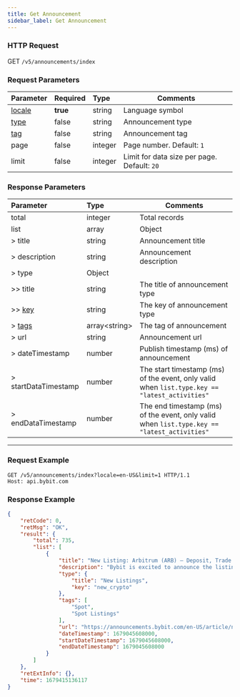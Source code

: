 ```yaml
---
title: Get Announcement
sidebar_label: Get Announcement
---
```


### HTTP Request
GET `/v5/announcements/index`

### Request Parameters
| Parameter | Required | Type | Comments|
|:----- |:-------|:-----|------ |
|[locale](enum#locale) |**true** |string |Language symbol|
|[type](enum#announcementtype) |false |string |Announcement type|
|[tag](enum#announcementtag) |false |string |Announcement tag|
|page |false |integer |Page number. Default: `1`|
|limit |false |integer |Limit for data size per page. Default: `20`|

### Response Parameters
| Parameter | Type | Comments|
|:----- |:-----|----- |
|total |integer |Total records |
|list |array |Object |
|> title |string |Announcement title |
|> description |string |Announcement description |
|> type |Object | |
|>> title |string |The title of announcement type |
|>> [key](enum#announcementtype) |string |The key of announcement type |
|> [tags](enum#announcementtag) |array&lt;string&gt; |The tag of announcement |
|> url |string |Announcement url |
|> dateTimestamp |number |Publish timestamp (ms) of announcement |
|> startDataTimestamp |number |The start timestamp (ms) of the event, only valid when `list.type.key == "latest_activities"` |
|> endDataTimestamp |number |The end timestamp (ms) of the event, only valid when `list.type.key == "latest_activities"` |

---

### Request Example

```http
GET /v5/announcements/index?locale=en-US&limit=1 HTTP/1.1
Host: api.bybit.com
```

### Response Example

```json
{
    "retCode": 0,
    "retMsg": "OK",
    "result": {
        "total": 735,
        "list": [
            {
                "title": "New Listing: Arbitrum (ARB) — Deposit, Trade and Stake ARB to Share a 400,000 USDT Prize Pool!",
                "description": "Bybit is excited to announce the listing of ARB on our trading platform!",
                "type": {
                    "title": "New Listings",
                    "key": "new_crypto"
                },
                "tags": [
                    "Spot",
                    "Spot Listings"
                ],
                "url": "https://announcements.bybit.com/en-US/article/new-listing-arbitrum-arb-deposit-trade-and-stake-arb-to-share-a-400-000-usdt-prize-pool--bltf662314c211a8616/",
                "dateTimestamp": 1679045608000,
                "startDateTimestamp": 1679045608000,
                "endDateTimestamp": 1679045608000
            }
        ]
    },
    "retExtInfo": {},
    "time": 1679415136117
}
```